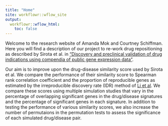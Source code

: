 ```yaml
---
title: "Home"
site: workflowr::wflow_site
output:
  workflowr::wflow_html:
    toc: false
---
```


Welcome to the research website of Amanda Mok and Courtney Schiffman. Here you will find a description of our project to re-work drug repositioning as described by Sirota et al. in ["Discovery and preclinical validation of drug indications using compendia of public gene expression data"](https://www.ncbi.nlm.nih.gov/pubmed/21849665).

Our aim is to improve upon the drug-disease similarity score used by Sirota et al. We compare the performance of their similarity score to Spearman rank correlation coefficient and the proportion of reproducible genes as estimated by the irreproducible discovery rate (IDR) method of [Li et al](https://arxiv.org/abs/1110.4705). We compare these scores using multiple simulation studies that vary in the percentage of overlapping significant genes in the drug/disease signatures and the percentage of significant genes in each signature. In addition to testing the performance of various similarity scores, we also increase the number of permutaions in the permutation tests to assess the significance of each simulated drug/disease pair.